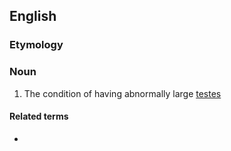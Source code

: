 ==English==

===Etymology===
{{af|en|macro-|orchid|-ism}}

===Noun===
{{wikipedia}}
{{en-noun|-}}

# {{lb|en|medicine}} The condition of having abnormally large [[testes]]

====Related terms====
* {{l|en|microorchidism}}